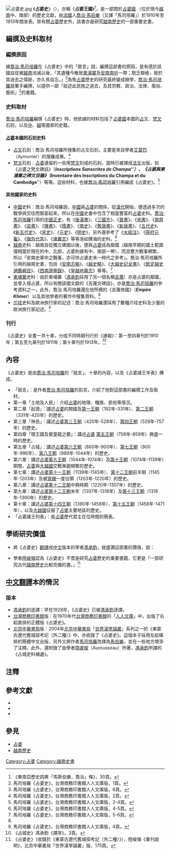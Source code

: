 [[File:占婆史.jpg|thumb]]
《'''占婆史'''》（{{lang-fr|Le royaume de Champa}}），亦稱《'''占婆王國'''》<ref name="東南亞歷史詞典三十">《東南亞歷史詞典 ·「馬斯伯樂，喬治」條》，30頁。</ref>，是一部關於[[占婆|占婆國]] （位於現今[[越南|越南]]中、南部）的歷史文獻，由[[法國|法國]]人[[喬治·馬伯樂|喬治·馬伯樂]]（又譯「馬司培羅」）於1910年至1913年間发表。除有關[[占婆|占婆]]歷史外，該書亦是研究[[越南歷史|越南歷史]]的一部重要史書。

==編撰及史料取材==
===編撰原因===
據[[喬治·馬司培羅|喬治·馬司培羅]]在《占婆史》中的「敘言」說，編撰這部書的原因，是有感於該國自從被[[越南|越南]]消滅以後，「其遺種今散居[[柬埔寨|柬浦寨]]及[[越南|安南]][[南圻|南圻]]一帶；既乏聯絡，故於其過去之偉跡，亦久焉自忘。」<ref>馬司培羅《占婆史》，台灣商務印書館人人文庫版，1頁。</ref>為免[[占婆|占婆]]歷史的研究最終變成絕學，[[喬治·馬司培羅|喬治·馬司培羅]]就著手編撰，以提供一部「敍述此民族之過去，及其宗教、政治、法律、風俗、藝術」<ref name="#1">馬司培羅《占婆史》，台灣商務印書館人人文庫版，6頁。</ref>的書籍。

===史料取材===
[[喬治·馬司培羅|喬治·馬司培羅]]編撰《占婆史》時，他依據的材料包括了[[占婆|占婆國]]本國的[[占婆|占]]文、[[梵文|梵文]]石刻，以及[[中國|中]]、[[越南|越]]等國家的史籍。
====[[占婆|占婆]]本國的石刻史料====
*[[占文|占文]]石刻：喬治·馬司培羅所搜集的占文石刻，主要是來自學者[[艾莫烈|艾莫烈]]（Aymonier）的搜羅成果。<ref>馬司培羅《占婆史》，台灣商務印書館人人文庫版，2頁。</ref>
*[[梵文|梵文]]石刻：[[占婆|占婆]]遺留的一些用[[梵文|梵文]]刻成的石刻，當時已被譯成[[法文|法文]]出版，如《占婆之梵文碑誌》（'''''Inscriptions Sanscrites de Champa'''''）、《占婆與柬浦寨之碑文目錄》（'''''Inventaire des Inscriptions du Champa et du Cambodge'''''）等等。這些材料，也被[[喬治·馬司培羅|喬治·馬司培羅]]引用編成《占婆史》。<ref>馬司培羅《占婆史》，台灣商務印書館人人文庫版，2-4頁。</ref>

====其他國家的史料====
*[[中國|中國]]史料：喬治·馬司培羅說，[[中國|中國]]與[[占婆|占婆]]的關係，從[[漢代|漢代]]開始，便透過多次的戰爭與交往而緊密起來，所以在[[中國|中國]]史書中包含了相當豐富的[[占婆|占婆]]史料。[[喬治·馬司培羅|喬治·馬司培羅]]引用的[[中國|中國]][[正史|正史]]，有《[[後漢書|後漢書]]》、《[[三國志|三國志]]》、《[[晉書|晉書]]》、《[[宋書|宋書]]》、《[[南齊書|南齊書]]》、《[[梁書|梁書]]》、《[[陳書|陳書]]》、《[[隋書|隋書]]》、《[[南史|南史]]》、《[[舊唐書|舊唐書]]》、《[[新唐書|新唐書]]》、《[[舊五代史|五代史]]》、《[[新五代史|新五代史]]》、《[[宋史|宋史]]》、《[[元史|元史]]》、《[[明史|明史]]》，另外還參考了《[[水經注|水經注]]》、《[[冊府元龜|冊府元龜]]》、《[[嶺外代答|嶺外代答]]》、《[[諸蕃志|諸蕃志]]》等等浩如煙海的史料。<ref>馬司培羅《占婆史》，台灣商務印書館人人文庫版，4-5頁。</ref>
*[[越南|越南]]史料：越南自從獨立建國以後，便與[[占婆|占婆]]成為鄰國（越南早期的國土範圍僅相當於現在的中、北部，占婆則據有中、南部一帶），而且雙方戰事頻繁，所以「安南史乘中之戰事，亦可供占婆史末一時代之參考」。喬治·馬司培羅所引用的越南史書，包括《[[安南志略|安南志略]]》、《[[越史略|越史略]]》、《[[大越史記全書|大越史記全書]]》、《[[欽定越史通鑑綱目|欽定越史通鑑綱目]]》、《[[西南邊塞錄|西南邊塞錄]]》、《[[皇越地輿志|皇越地輿志]]》等等。<ref>馬司培羅《占婆史》，台灣商務印書館人人文庫版，5-6頁。</ref>
*[[柬埔寨|柬埔寨]]史料：由於柬埔寨（[[馮承鈞|馮承鈞]]採用了另一個名稱[[高棉帝國|吉蔑]]）亦是占婆的鄰國，並曾入侵占婆，所以有關該國文獻的《吉蔑文碑誌》，亦是[[喬治·馬司培羅|喬治·馬司培羅]]的參考資料之一。此外，喬治·馬司培羅還在他所撰的《吉蔑帝國》（'''''Empire Khmer'''''）以及其他學者的著作中搜集資料。<ref name="#1"/>
*[[爪哇|爪哇]]史料及歐洲旅行家的記述：喬治·馬司培羅還採用了數種爪哇史料及少量的歐洲旅行家記述。<ref>馬司培羅《占婆史》，台灣商務印書館人人文庫版，4頁。</ref>

===刊行===
《占婆史》全書一共十章，分成不同時期刊行於《通報》：第一至四章刊於1910年；第五至九章刊於1911年；第十章刊於1913年。<ref name="占婆史三">《占城史》馮承鈞《譯序》，3頁。</ref>

==內容==
《占婆史》是由[[喬治·馬司培羅|喬治·馬司培羅]]的「敍言」、十章的內容，以及《占婆諸王年表》構成。
*「敍言」：是作者[[喬治·馬司培羅|喬治·馬司培羅]]的前言，介紹了他對這部書的編撰工作及取材。
*第一章「土地及人民」：介紹[[占婆|占婆]]的地理、種族、民俗等情況。
*第二章「起源」：講述[[占婆|占婆]]的開國及[[占婆第一王朝|第一王朝]]（192年-331年）、[[占婆第二王朝|第二王朝]]（331年-420年）的歷史。
*第三章「林邑」：講述[[占婆|占婆]][[占婆第三王朝|第三王朝]]（420年-528年）、[[占婆第四王朝|第四王朝]]（529年-757年）的歷史。
*第四章「環王國及賓童龍之霸」：講述[[占婆|占婆]] [[第五王朝_(占婆)|第五王朝]]（758年-859年）興盛一時的歷史。
*第五章「占城」：講述[[占婆|占婆]][[占婆第六王朝|第六王朝]]（860年-900年）、[[占婆第七王朝|第七王朝]]（900年-986年）、[[占婆第八王朝|第八王朝]]（989年-1044年）的歷史。
*第六章：講述[[占婆|占婆]][[占婆第九王朝|第九王朝]]（1044年-1074年）及[[占婆第十王朝|第十王朝]]（1074年-1139年）期間，[[占婆|占婆]]與[[越南|大越國]]交戰漸趨頻繁的歷史。
*第七章：講述[[占婆|占婆]][[占婆第十一王朝|第十一王朝]]（1139年-1145年）、[[占婆第十二王朝|第十二王朝]]前半期（1145年-1203年）及被[[真臘|真臘]]一度佔領（1203年-1220年）的歷史。
*第八章：講述[[占婆|占婆]][[占婆第十二王朝|第十二王朝]]中興時期（1220年-1307年）的歷史。
*第九章：講述[[占婆|占婆]][[占婆第十二王朝|第十二王朝]]末年（1307年-1318年）及[[占婆第十三王朝|第十三王朝]]（1318年-1390年）的歷史。
*第十章：講述[[占婆|占婆]][[占婆第十四王朝|第十四王朝]]（1390年-1458年）、[[占婆第十五王朝|第十五王朝]]（1458年-1471年），以及[[越南|大越國]]征服了[[占婆|占婆]]主要地區的歷史。
*「占婆諸王列表」：是[[占婆|占婆]]歷代君主在位時間的簡表。

==學術研究價值==
*將《占婆史》[[翻譯|翻譯]]成[[中文|中文]]版本的學者[[馮承鈞|馮承鈞]]，就盛讚這部書的價值，說：
{{cquote2|

今人之研究[[占婆|占婆]]史者，鮮有完備之書，惟[[喬治·馬司培羅|馬司培羅]]所撰之《占婆史》為較完善。其書乃集[[中國|中]][[越南|越]]載籍、[[梵文|梵]]、[[占婆|占]]、[[高棉帝國|吉蔑]]諸碑等史料而成。所引史籍，固不無遺漏之文，而原稿亦不乏錯誤之點。但首尾完具，為今日[[占婆|占婆]]史空前之撰述。其辨正補輯[[中國|中國]]史書錯誤遺漏之處，亦復不少。<ref name="占婆史三" />}}
*學者[[陸峻嶺|陸峻嶺]]認為《占婆史》不啻是研究[[占婆|占婆]]歷史的重要書籍，它更是「一部研究古代[[越南歷史|越南歷史]]比較完備的書。」<ref>《占婆史》（收錄於《東蒙古遼代舊城探考記（外二種）》），陸峻嶺《重刊說明》，北京中華書局「世界漢學論叢」版，175頁。</ref>

==[[中文|中文]][[翻譯|翻譯]]本的情況==
===版本===
*[[馮承鈞|馮承鈞]]的迻譯：早在1928年，《占婆史》已被[[馮承鈞|馮承鈞]]迻譯。
*[[台灣|台灣]][[商務印書館|商務印書館]]版：在1970年代[[台灣|台灣]][[商務印書館|商務印書館]]的「[[人人文庫|人人文庫]]」中，出版了右起直排的正體版《占婆史》。
*[[北京|北京]][[中華書局|中華書局]]版：2004年[[北京|北京]][[中華書局|中華書局]]「[[世界漢學論叢|世界漢學論叢]]」系列之一的《東蒙古遼代舊城探考記（外二種）》中，亦收錄了《占婆史》。這個本子採用左起橫排的簡體中文出版，另外又將作者[[喬治·馬司培羅|馬司培羅]]改譯為[[喬治·馬司培羅|馬伯樂]]，並在一些地方增添了注釋。此外，還附錄了由學者[[鄂盧梭|鄂盧梭]]（Aurousseau）所著，[[馮承鈞|馮承鈞]]所譯的《占城史料補遺》。

==注釋==
{{reflist|2}}
</div>

==參考文獻==
<div class="references-small">
*{{cite book|title=《占婆史》|author=[[喬治·馬司培羅|喬治·馬司培羅]]|others=[[馮承鈞|馮承鈞]]譯|location=[[台灣|台灣]]|publisher=[[商務印書館|商務印書館]][[人人文庫|人人文庫]]版（[[中華民國|民國]]62）（1973）（正體中文）}}
*{{cite book|title=《占婆史》、附：《占婆史料補遺》（收錄於《東蒙古遼代舊城探考記（外二種）》）|author=馬伯樂（[[喬治·馬司培羅|喬治·馬司培羅]]的另一譯名）|others=[[馮承鈞|馮承鈞]]譯|location=[[北京|北京]]|publisher=[[中華書局|中華書局]][[世界漢學論叢|世界漢學論叢]]版（2004）（簡體中文）}}
*{{cite book|title=《[[東南亞歷史詞典|東南亞歷史詞典]]》|publisher=[[上海辭書出版社|上海辭書出版社]]（1995）（簡體中文）}}
</div>

==參見==
*[[占婆|占婆]]
*[[越南歷史|越南歷史]]

[[Category:占婆|Category:占婆]]
[[Category:越南史書|Category:越南史書]]
